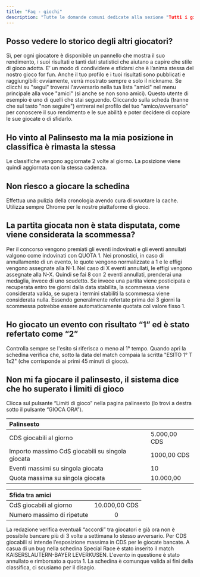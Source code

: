 ```yaml
---
title: "Faq - giochi"
description: "Tutte le domande comuni dedicate alla sezione "Tutti i giochi""
---
```


## Posso vedere lo storico degli altri giocatori?

Sì, per ogni giocatore è disponibile un pannello che mostra il suo rendimento, i suoi risultati e tanti dati statistici che aiutano a capire che stile di gioco adotta. E’ un modo di condividere e sfidarsi che è l’anima stessa del nostro gioco for fun. Anche il tuo profilo e i tuoi risultati sono pubblicati e raggiungibili: ovviamente, verrà mostrato sempre e solo il nickname. Se clicchi su "segui" troverai l'avversario nella tua lista "amici" nel menu principale alla voce "amici" (si anche se non sono amici). Questo utente di esempio è uno di quelli che stai seguendo. Cliccando sulla scheda (tranne che sul tasto "non seguire") entrerai nel profilo del tuo "amico/avversario" per conoscere il suo rendimento e le sue abilità e poter decidere di copiare le sue giocate o di sfidarlo.

## Ho vinto al Palinsesto ma la mia posizione in classifica è rimasta la stessa

Le classifiche vengono aggiornate 2 volte al giorno. La posizione viene quindi aggiornata con la stessa cadenza.

## Non riesco a giocare la schedina

Effettua una pulizia della cronologia avendo cura di svuotare la cache. Utilizza sempre Chrome per le nostre piattaforme di gioco.

## La partita giocata non è stata disputata, come viene considerata la scommessa?

Per il concorso vengono premiati gli eventi indovinati e gli eventi annullati valgono come indovinati con QUOTA 1. Nei pronostici, in caso di annullamento di un evento, le quote vengono normalizzate a 1 e le effigi vengono assegnate alla N-1. Nel caso di X eventi annullati, le effigi vengono assegnate alla N-X. Quindi se fai 8 con 2 eventi annullati, prenderai una medaglia, invece di uno scudetto. Se invece una partita viene posticipata e recuperata entro tre giorni dalla data stabilita, la scommessa viene considerata valida, se supera i termini stabiliti la scommessa viene considerata nulla. Essendo generalmente refertate prima dei 3 giorni la scommessa potrebbe essere automaticamente quotata col valore fisso 1.

## Ho giocato un evento con risultato “1” ed è stato refertato come “2”

Controlla sempre se l'esito si riferisca o meno al 1° tempo. Quando apri la schedina verifica che, sotto la data del match compaia la scritta "ESITO 1° T 1x2" (che corrisponde ai primi 45 minuti di gioco).

## Non mi fa giocare il palinsesto, il sistema dice che ho superato i limiti di gioco

Clicca sul pulsante “Limiti di gioco” nella pagina palinsesto (lo trovi a destra sotto il pulsante “GIOCA ORA”).

| **Palinsesto**                                   |              |
| :----------------------------------------------- | :----------- |
| CDS giocabili al giorno                          | 5.000,00 CDS |
| Importo massimo CdS giocabili su singola giocata | 1000,00 CDS  |
| Eventi massimi su singola giocata                | 10           |
| Quota massima su singola giocata                 | 10.000,00    |

| Sfida tra amici            |               |
| :------------------------- | :-----------: |
| CdS giocabili al giorno    | 10.000,00 CDS |
| Numero massimo di ripetute | 0             |

<Warning>
  La redazione verifica eventuali “accordi” tra giocatori e già ora non è possibile bancare più di 3 volte a settimana lo stesso avversario. Per CDS giocabili si intende l’esposizione massima in CDS per le giocate bancate.
</Warning>

<Warning>
  A casua di un bug nella schedina Special Race è stato inserito il match KAISERSLAUTERN-BAYER LEVERKUSEN. L'evento in questione è stato annullato e rimborsato a quota 1. La schedina è comunque valida ai fini della classifica, ci scusiamo per il disagio.
</Warning>